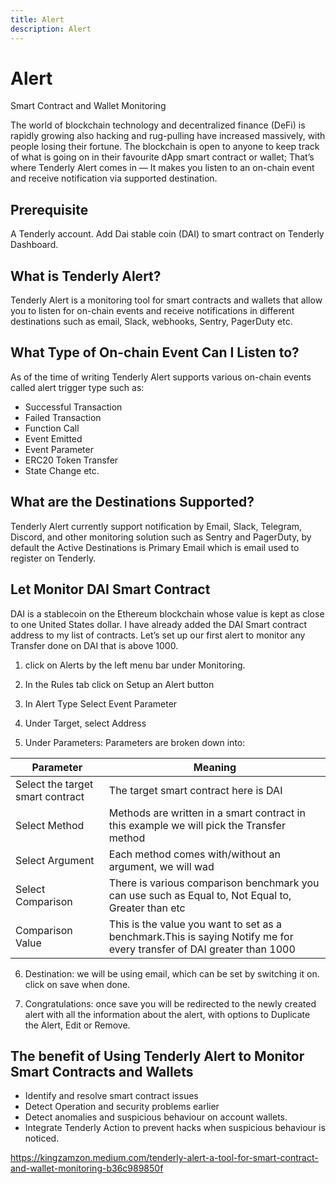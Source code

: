 ```yaml
---
title: Alert
description: Alert
---
```


# Alert

Smart Contract and Wallet Monitoring 

The world of blockchain technology and decentralized finance (DeFi) 
is rapidly growing also hacking and rug-pulling have increased massively, 
with people losing their fortune. The blockchain is open to anyone 
to keep track of what is going on in their favourite dApp smart contract 
or wallet; That’s where Tenderly Alert comes in — It makes you listen to 
an on-chain event and receive notification via supported destination.

## Prerequisite
A Tenderly account.
Add Dai stable coin (DAI) to smart contract on Tenderly Dashboard.

## What is Tenderly Alert?
Tenderly Alert is a monitoring tool for smart contracts and wallets that allow you to listen for on-chain events and receive notifications in different destinations such as email, Slack, webhooks, Sentry, PagerDuty etc.

## What Type of On-chain Event Can I Listen to?
As of the time of writing Tenderly Alert supports various on-chain events called alert trigger type such as:
- Successful Transaction
- Failed Transaction
- Function Call
- Event Emitted
- Event Parameter
- ERC20 Token Transfer
- State Change etc.

## What are the Destinations Supported?
Tenderly Alert currently support notification by Email, Slack, Telegram, 
Discord, and other monitoring solution such as Sentry and PagerDuty, 
by default the Active Destinations is Primary Email which is email used 
to register on Tenderly.

## Let Monitor DAI Smart Contract
DAI is a stablecoin on the Ethereum blockchain whose value is kept as close to one United States dollar. I have already added the DAI Smart contract address to my list of contracts. Let’s set up our first alert to monitor any Transfer done on DAI that is above 1000.

1. click on Alerts by the left menu bar under Monitoring.

2. In the Rules tab click on Setup an Alert button

3. In Alert Type Select Event Parameter

4. Under Target, select Address

5. Under Parameters: Parameters are broken down into:

|Parameter | Meaning |
|---- | ----- |
|Select the target smart contract| The target smart contract here is DAI|
|Select Method| Methods are written in a smart contract in this example we will pick the Transfer method|
|Select Argument| Each method comes with/without an argument, we will wad|
|Select Comparison| There is various comparison benchmark you can use such as Equal to, Not Equal to, Greater than etc|
|Comparison Value| This is the value you want to set as a benchmark.This is saying Notify me for every transfer of DAI greater than 1000|

6. Destination: we will be using email, 
which can be set by switching it on. click on save when done.

7. Congratulations: once save you will be redirected to the newly created 
alert with all the information about the alert, with options to Duplicate 
the Alert, Edit or Remove.

## The benefit of Using Tenderly Alert to Monitor Smart Contracts and Wallets

- Identify and resolve smart contract issues
- Detect Operation and security problems earlier
- Detect anomalies and suspicious behaviour on account wallets.
- Integrate Tenderly Action to prevent hacks when suspicious behaviour 
is noticed.



https://kingzamzon.medium.com/tenderly-alert-a-tool-for-smart-contract-and-wallet-monitoring-b36c989850f